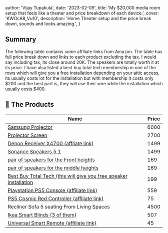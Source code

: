 
  author: 'Vijay Tupakula',
  date: '2023-02-09',
  title: 'My $20,000 media room setup that feels like a theater and price breakdown of each device.',
  cover: 'KWOcA8_Vu10',
  description:
    'Home Theater setup and the price break down, sounds and looks amazing.',
}


## **Summary**

The following table contains some affiliate links from Amazon. The table has full price break down and links to each product excluding the tax. I would say including tax, its close around 20K. The speakers are totally worth it at its price. I have also listed a best buy total tech membership in one of the rows which will give you a free installation depending on your attic access, its usually costs lot for the installation but with membership it costs only $200 and the best part is, they will use their wire while the installation which usually costs $400.

## 🛒 The **Products**

| Name | Price |
| --- | --- |
| [Samsung Projector](https://www.bestbuy.com/site/samsung-the-premiere-4k-uhd-triple-laser-wireless-smart-ultra-short-throw-projector-with-high-dynamic-range-white/6430646.p?skuId=6430646) | 6000 |
| [Projector Screen](https://www.projectorscreen.com/elite-120-inch-diag-16-9-ceiling/ambient-light-rejecting-edge-free-ultra-short-throw-PFT120H-DST.html) | 2700 |
| [Denon Receiver X4700 (affliate link)](https://amzn.to/3JUHxCu) | 1499 |
| [Sonance Speakers 5.1](https://www.bestbuy.com/site/sonance-mag-series-5-1-ch-premium-6-1-2-in-wall-surround-sound-speaker-system-with-wireless-subwoofer-paintable-white/6401739.p?skuId=6401739) | 1499 |
| [pair of speakers for the Front heights ](https://www.bestbuy.com/site/sonance-mag-series-6-1-2-2-way-in-ceiling-speakers-pair-paintable-white/5852330.p?skuId=5852330) | 169 |
| [pair of speakers for the middle heights ](https://www.bestbuy.com/site/sonance-mag-series-6-1-2-2-way-in-ceiling-speakers-pair-paintable-white/5852330.p?skuId=5852330) | 169 |
| [Best Buy Total Tech (this will give you free speaker installation](https://www.bestbuy.com/site/electronics/totaltech/pcmcat1629315977983.c?id=pcmcat1629315977983&ref=212&loc=1&gclid=CjwKCAiA0JKfBhBIEiwAPhZXD1eDG4LGDs37ZOHwhjKOvd0YUWbOXEdk911I0nCDYX2o0U7FprI22BoC1XcQAvD_BwE&gclsrc=aw.ds) | 199 |
| [Playstation PS5 Console (affiliate link)](https://amzn.to/3RRqxzg) | 559 |
| [PS5 Cosmic Red Controller (affiliate link)](https://amzn.to/40WGIzt) | 75 |
| Recliner Sofa 5 seating From Living Spaces | 4500 |
| [Ikea Smart Blinds (3 of them)](https://www.ikea.com/us/en/p/fyrtur-black-out-roller-blind-smart-wireless-battery-operated-gray-00417466/#content) | 507 |
| [Universal Smart Remote (affiliate link)](https://amzn.to/3JWkcQV) | 45 |